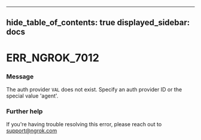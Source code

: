 

---
hide_table_of_contents: true
displayed_sidebar: docs
---


# ERR_NGROK_7012

### Message
The auth provider `VAL` does not exist. Specify an auth provider ID or the special value 'agent'.

<ErrorDetails error="err_ngrok_7012" />



### Further help
If you're having trouble resolving this error, please reach out to [support@ngrok.com](mailto:support@ngrok.com?subject=Help%20with%20ERR_NGROK_7012)

